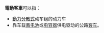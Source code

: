 '''電動客車'''可以指：
*[[動力分散式|動力分散式]]动车组的动力车
*靠车载[[蓄电池|蓄电池]]或[[电容器|电容器]]供电驱动的公路[[客车|客车]]。

{{disambig|Cat=四字消歧义}}